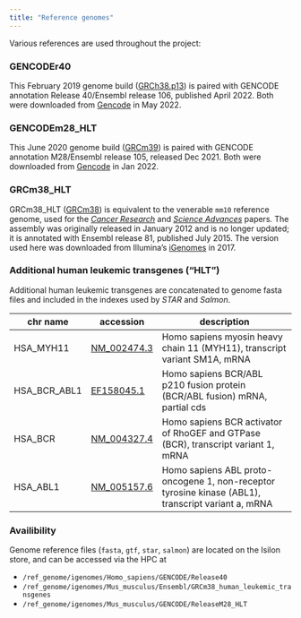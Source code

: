 ```yaml
---
title: "Reference genomes"
---
```


Various references are used throughout the project:

### GENCODEr40

This February 2019 genome build ([GRCh38.p13](https://ftp.ncbi.nlm.nih.gov/genomes/all/GCA/000/001/405/GCA_000001405.28_GRCh38.p13/GCA_000001405.28_GRCh38.p13_assembly_report.txt))
is paired with GENCODE annotation Release 40/Ensembl release 106, published April 2022. Both were downloaded from [Gencode](https://www.gencodegenes.org/human/release_40.html) in May 2022.

### GENCODEm28_HLT

This June 2020 genome build ([GRCm39](https://ftp.ncbi.nlm.nih.gov/genomes/all/GCA/000/001/635/GCA_000001635.9_GRCm39/GCA_000001635.9_GRCm39_assembly_report.txt))
is paired with GENCODE annotation M28/Ensembl release 105, released Dec 2021. Both were downloaded from [Gencode](https://www.gencodegenes.org/mouse/release_M28.html) in Jan 2022.

### GRCm38_HLT

GRCm38_HLT ([GRCm38](https://www.ncbi.nlm.nih.gov/assembly/GCF_000001635.20/)) is equivalent to the venerable `mm10` reference genome, used for the [*Cancer Research*](https://doi.org/10.1158/0008-5472.CAN-20-0354) and [*Science Advances*](https://doi.org/10.1126/sciadv.abj1664) papers. 
The assembly was originally released in January 2012 and is no longer updated; it is annotated with Ensembl release 81, published July 2015. The version used here was downloaded from Illumina's [iGenomes](https://support.illumina.com/sequencing/sequencing_software/igenome.html) in 2017.

### Additional human leukemic transgenes ("HLT")

Additional human leukemic transgenes are concatenated to genome fasta files and included in the indexes used by *STAR* and *Salmon*.

|chr name| accession| description|
|---|---|------------------------------------------------------------|
|HSA_MYH11 | [NM_002474.3](https://www.ncbi.nlm.nih.gov/search/all/?term=NM_002474.3) | Homo sapiens myosin heavy chain 11 (MYH11), transcript variant SM1A, mRNA|
|HSA_BCR_ABL1 | [EF158045.1](https://www.ncbi.nlm.nih.gov/search/all/?term=EF158045.1) | Homo sapiens BCR/ABL p210 fusion protein (BCR/ABL fusion) mRNA, partial cds|
|HSA_BCR | [NM_004327.4](https://www.ncbi.nlm.nih.gov/search/all/?term=NM_004327.4) | Homo sapiens BCR activator of RhoGEF and GTPase (BCR), transcript variant 1, mRNA|
|HSA_ABL1 | [NM_005157.6](https://www.ncbi.nlm.nih.gov/search/all/?term=NM_005157.6) | Homo sapiens ABL proto-oncogene 1, non-receptor tyrosine kinase (ABL1), transcript variant a, mRNA|

### Availibility

Genome reference files (`fasta`, `gtf`, `star`, `salmon`) are located on the Isilon store, and can be accessed via the HPC at 

- `/ref_genome/igenomes/Homo_sapiens/GENCODE/Release40`
- `/ref_genome/igenomes/Mus_musculus/Ensembl/GRCm38_human_leukemic_transgenes`
- `/ref_genome/igenomes/Mus_musculus/GENCODE/ReleaseM28_HLT`
